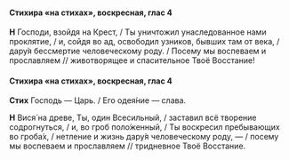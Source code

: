 #### Стихира «на стихах», воскресная, глас 4

**Н** Господи, взойдя на Крест, / Ты уничтожил унаследованное нами проклятие, / и, сойдя во ад, освободил узников, бывших там от века, / дару́я бессмертие человеческому роду. / Посему мы воспеваем и прославляем // животворящее и спасительное Твоё Восстание!

#### Стихира «на стихах», воскресная, глас 4

**Стих** Господь — Царь. / Его одея́ние — слава.

**Н** Вися́ на древе, Ты, один Всесильный, / заставил всё творение содрогнуться, / и, во гроб поло́женный, / Ты воскресил пребывающих во гроба́х, / нетление и жизнь дару́я человеческому роду, — / посему мы воспеваем и прославляем // тридневное Твоё Восстание.
